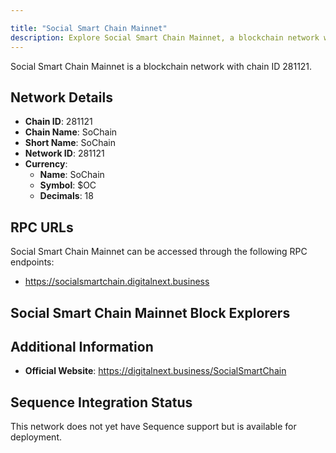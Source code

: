```yaml
---

title: "Social Smart Chain Mainnet"
description: Explore Social Smart Chain Mainnet, a blockchain network with chain ID 281121. Learn about its native currency, SoChain, and how to interact with the network.
---
```




Social Smart Chain Mainnet is a blockchain network with chain ID 281121.

## Network Details

- **Chain ID**: 281121
- **Chain Name**: SoChain
- **Short Name**: SoChain
- **Network ID**: 281121
- **Currency**: 
  - **Name**: SoChain
  - **Symbol**: $OC
  - **Decimals**: 18

## RPC URLs

Social Smart Chain Mainnet can be accessed through the following RPC endpoints:

- https://socialsmartchain.digitalnext.business

## Social Smart Chain Mainnet Block Explorers



## Additional Information

- **Official Website**: https://digitalnext.business/SocialSmartChain

## Sequence Integration Status

This network does not yet have Sequence support but is available for deployment.
